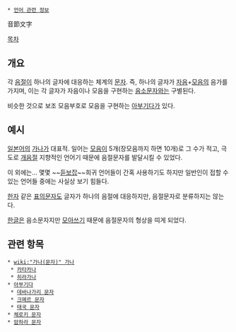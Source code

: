  * [[언어 관련 정보]]

音節文字

[[목차]]

== 개요 ==
각 [[음절]]이 하나의 글자에 대응하는 체계의 [[문자]]. 즉, 하나의 글자가 [[자음]]+[[모음]]의 음가를 가지며, 이는 각 글자가 자음이나 모음을 구현하는 [[음소문자]]와는 구별된다.

비슷한 것으로 보조 모음부호로 모음을 구현하는 [[아부기다]]가 있다.

== 예시 ==
[[일본어]]의 [[가나]]가 대표적. 일어는 [[모음]]이 5개(장모음까지 하면 10개)로 그 수가 적고, 극도로 [[개음절]] 지향적인 언어기 때문에 음절문자를 발달시킬 수 있었다.

이 외에는... 몇몇 ~~[[듣보잡]]~~희귀 언어들이 간혹 사용하기도 하지만 일반인이 접할 수 있는 언어들 중에는 사실상 보기 힘들다.

[[한자]] 같은 [[표의문자]]도 글자가 하나의 음절에 대응하지만, 음절문자로 분류하지는 않는다.

[[한글]]은 음소문자지만 [[모아쓰기]] 때문에 음절문자의 형상을 띠게 되었다.

== 관련 항목 ==
 * [[wiki:"가나(문자)" 가나]]
  * [[카타카나]]
  * [[히라가나]]
 * [[아부기다]]
  * [[데바나가리 문자]]
  * [[크메르 문자]]
  * [[태국 문자]]
 * [[체로키|체로키 문자]]
 * [[암하라 문자]]
